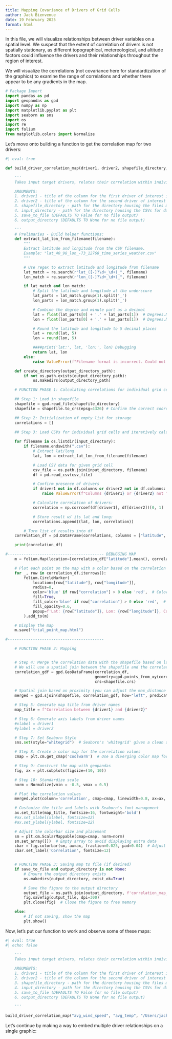 ```yaml
---
title: Mapping Covariance of Drivers of Grid Cells
author: Jack Bienvenue
date: 19 February 2025
format: html
---
```


In this file, we will visualize relationships between driver variables on a spatial level. We suspect that the extent of correlation of drivers is not spatially stationary, as different topographical, metereological, and altitude factors could influence the drivers and their relationships throughout the region of interest. 

We will visualize the correlations (not covariance here for standardization of the graphics) to examine the range of correlations and whether there appear to be any gradients in the map.

```python
# Package Import
import pandas as pd
import geopandas as gpd
import numpy as np
import matplotlib.pyplot as plt
import seaborn as sns
import os
import re
import folium
from matplotlib.colors import Normalize
```

Let's move onto building a function to get the correlation map for two drivers:

``` python
#| eval: true

def build_driver_correlation_map(driver1, driver2, shapefile_directory, input_directory, save_to_file = False, output_directory = None):

    '''
    Takes input target drivers, relates their correlation within individual grid cells, and outputs a map of the grid cells with their correlations.

    ARGUMENTS:
    1. driver1 - title of the column for the first driver of interest in the CSV (df) that is brought in for the analysis
    2. driver2 - title of the column for the second driver of interest in the CSV (df) that is brought in for the analysis
    3. shapefile_directory - path for the directory housing the files making up the grid cell shapefiles
    4. input_directory - path for the directory housing the CSVs for data for the grid cells
    5. save_to_file (DEFAULTS TO False for no file output)
    6. output_directory (DEFAULTS TO None for no file output)

    '''
    # Prelimaries - Build helper functions:
    def extract_lat_lon_from_filename(filename):
        """
        Extract latitude and longitude from the CSV filename.
        Example: "lat_40_98_lon_-73_12768_time_series_weather.csv"
        """

        # Use regex to extract latitude and longitude from filename
        lat_match = re.search(r"lat_([-]?\d+_\d+)_", filename)
        lon_match = re.search(r"lon_([-]?\d+_\d+)_", filename)

        if lat_match and lon_match:
            # Split the latitude and longitude at the underscore
            lat_parts = lat_match.group(1).split('_')
            lon_parts = lon_match.group(1).split('_')

            # Combine the degree and minute part as a decimal
            lat = float(lat_parts[0] + '.' + lat_parts[1])  # Degrees.Minutes format
            lon = float(lon_parts[0] + '.' + lon_parts[1])  # Degrees.Minutes format

            # Round the latitude and longitude to 5 decimal places
            lat = round(lat, 5)
            lon = round(lon, 5)

            ####print('lat:', lat, 'lon:', lon) Debugging
            return lat, lon
        else:
            raise ValueError(f"Filename format is incorrect. Could not extract latitude/longitude from {filename}")

    def create_directory(output_directory_path):
        if not os.path.exists(output_directory_path):
            os.makedirs(output_directory_path)

    # FUNCTION PHASE 1: Calculating correlations for individual grid cells

    ## Step 1: Load in shapefile
    shapefile = gpd.read_file(shapefile_directory)
    shapefile = shapefile.to_crs(epsg=4326) # Confirm the correct coordinate projection

    ## Step 2: Initialization of empty list for storage
    correlations = []
    
    ## Step 3: Load CSVs for individual grid cells and iteratively calculate correlation

    for filename in os.listdir(input_directory):
        if filename.endswith(".csv"):
            # Extract lat/long
            lat, lon = extract_lat_lon_from_filename(filename)

            # Load CSV data for given grid cell
            csv_file = os.path.join(input_directory, filename)
            df = pd.read_csv(csv_file)

            # Confirm presence of drivers
            if driver1 not in df.columns or driver2 not in df.columns:
                raise ValueError(f"Columns {driver1} or {driver2} not found in CSV {filename}")

            # Calculate correlation of drivers:
            correlation = np.corrcoef(df[driver1], df[driver2])[0, 1]

            # Store result w/ its lat and long:
            correlations.append((lat, lon, correlation))

        # Turn list of results into df 
    correlation_df = pd.DataFrame(correlations, columns = ["latitude", "longitude", "correlation"])

    print(correlation_df)

#------------------------------------------ DEBUGGING MAP
    m = folium.Map(location=[correlation_df["latitude"].mean(), correlation_df["longitude"].mean()], zoom_start=10)

    # Plot each point on the map with a color based on the correlation value
    for _, row in correlation_df.iterrows():
        folium.CircleMarker(
            location=[row["latitude"], row["longitude"]],
            radius=8,
            color='blue' if row["correlation"] > 0 else 'red',  # Color based on correlation value
            fill=True,
            fill_color='blue' if row["correlation"] > 0 else 'red',  # Same color for the fill
            fill_opacity=0.6,
            popup=f'Lat: {row["latitude"]}, Lon: {row["longitude"]}, Correlation: {row["correlation"]:.2f}'
        ).add_to(m)

    # Display the map
    m.save("trial_point_map.html")

#------------------------------------------

    # FUNCTION PHASE 2: Mapping


    # Step 4: Merge the correlation data with the shapefile based on latitude/longitude
    # We will use a spatial join between the shapefile and the correlation data
    correlation_gdf = gpd.GeoDataFrame(correlation_df, 
                                       geometry=gpd.points_from_xy(correlation_df.longitude, correlation_df.latitude),
                                       crs=shapefile.crs)

    # Spatial join based on proximity (you can adjust the max_distance tolerance)
    merged = gpd.sjoin(shapefile, correlation_gdf, how="left", predicate="intersects")

    # Step 5: Generate map title from driver names
    map_title = f"Correlation between {driver1} and {driver2}"

    # Step 6: Generate axis labels from driver names
    #xlabel = driver1
    #ylabel = driver2

    # Step 7: Set Seaborn Style
    sns.set(style="whitegrid")  # Seaborn's 'whitegrid' gives a clean and polished look

    # Step 8: Create a color map for the correlation values
    cmap = plt.cm.get_cmap('coolwarm')  # Use a diverging color map for correlations (-1 to 1)

    # Step 9: Construct the map with geopandas
    fig, ax = plt.subplots(figsize=(10, 10))

    # Step 10: Standardize scale
    norm = Normalize(vmin = -0.5, vmax = 0.5)

    # Plot the correlation values
    merged.plot(column='correlation', cmap=cmap, linewidth=0.8, ax=ax, edgecolor='0.8', norm=norm)

    # Customize the title and labels with Seaborn's font management
    ax.set_title(map_title, fontsize=16, fontweight='bold')
    #ax.set_xlabel(xlabel, fontsize=12)
    #ax.set_ylabel(ylabel, fontsize=12)

    # Adjust the colorbar size and placement
    sm = plt.cm.ScalarMappable(cmap=cmap, norm=norm)
    sm.set_array([])  # Empty array to avoid displaying extra data
    cbar = fig.colorbar(sm, ax=ax, fraction=0.025, pad=0.04)  # Adjust fraction and pad as needed
    cbar.set_label('Correlation', fontsize=12)


    # FUNCTION PHASE 3: Saving map to file (if desired)
    if save_to_file and output_directory is not None:
        # Ensure the output directory exists
        os.makedirs(output_directory, exist_ok=True)

        # Save the figure to the output directory
        output_file = os.path.join(output_directory, f'correlation_map_{driver1}_{driver2}.png')
        fig.savefig(output_file, dpi=300)
        plt.close(fig)  # Close the figure to free memory

    else:
        # If not saving, show the map
        plt.show()
```

Now, let's put our function to work and observe some of these maps:

``` python
#| eval: true
#| echo: false

    '''
    Takes input target drivers, relates their correlation within individual grid cells, and outputs a map of the grid cells with their correlations.

    ARGUMENTS:
    1. driver1 - title of the column for the first driver of interest in the CSV (df) that is brought in for the analysis
    2. driver2 - title of the column for the second driver of interest in the CSV (df) that is brought in for the analysis
    3. shapefile_directory - path for the directory housing the files making up the grid cell shapefiles
    4. input_directory - path for the directory housing the CSVs for data for the grid cells
    5. save_to_file (DEFAULTS TO False for no file output)
    6. output_directory (DEFAULTS TO None for no file output)

    '''

build_driver_correlation_map("avg_wind_speed", "avg_temp", "/Users/jackbienvenuejr/Desktop/EEC_Work/weather-driver-independence-evaluation/data/grid_cell_shapefile", "/Volumes/JB_Fortress_L3/EEC/aggregated_csvs", output_directory = "./output_maps", save_to_file = True)
```

Let's continue by making a way to embed multiple driver relationships on a single graphic:

``` (python)

```